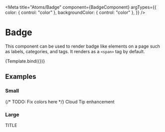 
<Meta
  title="Atoms/Badge"
  component={BadgeComponent}
  argTypes={{
    color: { control: "color" },
    backgroundColor: { control: "color" },
  }}
/>

# Badge

This component can be used to render badge like elements on a page
such as labels, categories, and tags. It renders as a `<span>` tag
by default.


<Canvas>
  <Story
    name="Badge"
    args={{
      size: "m",
      fontWeight: Theme.fontWeight.regular,
      children: "Engineering",
    }}
  >
    {Template.bind({})}
  </Story>
</Canvas>

<ArgsTable story="Badge" />

## Examples

[]()

### Small

<Canvas>
  {/* TODO: Fix colors here */}
  <BadgeComponent backgroundColor={Color.yellow7}>Cloud</BadgeComponent>
  <BadgeComponent
    backgroundColor={Color.green7}
    borderRadius="1rem"
    color={Color.green11}
  >
    Tip
  </BadgeComponent>
  <BadgeComponent
    backgroundColor={Color.blue7}
    borderRadius="1rem"
    fontWeight={Theme.fontWeight.semiBold}
  >
    enhancement
  </BadgeComponent>
</Canvas>

### Large

<Canvas>
  <BadgeComponent size="l">TITLE</BadgeComponent>
</Canvas>
